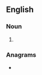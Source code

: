 ==English==

===Noun===
{{head|en|noun plural form}}

# {{plural of|akoasm|lang=en}}

===Anagrams===
* {{anagrams|en|makossa}}